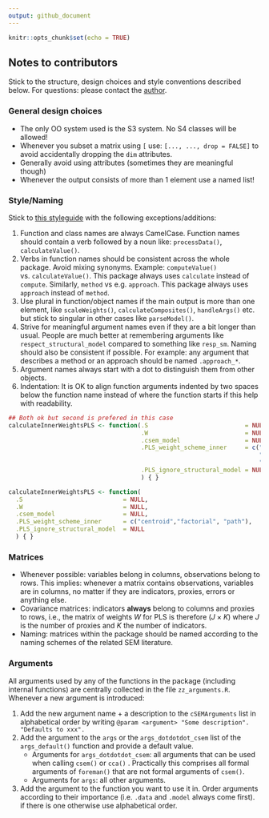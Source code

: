 ```yaml
---
output: github_document
---
```


```r
knitr::opts_chunk$set(echo = TRUE)
```
## Notes to contributors

Stick to the structure, design choices and style conventions described below.
For questions: please contact the [author](mailto:f.schuberth@utwente.nl).

<!-- ### Structure -->

<!-- The package structure is best understood with reference to a (hierarchically organized)  -->
<!-- company. In analogy to company departments, two separate "function departments"  -->
<!-- exist: -->

<!-- - **Estimation functions** -->
<!-- - **Postestimation functions** -->

<!-- Each department is hierarchically structured. All functions that do not belong -->
<!-- to one of the departments are considered **utility functions**. To stay in the -->
<!-- picture, they are best understood as external consultants in charge of one -->
<!-- specific task that is not meaningfully classified as belonging to (only) one of -->
<!-- the two departments. -->

<!-- #### Estimation functions: -->

<!-- Estimation functions are all functions involved in the estimation/calculation  -->
<!-- of the quantities of the measurement and the path/structural model. There are: -->

<!-- - **2 toplevel functions** (`csem()`). These functions + the -->
<!--   postestimation function `summarize()` (see below) should be sufficient for the end -->
<!--   user most of the time. Both functions eventually call `foreman()`. -->
<!-- - **1 midlevel function**, `foreman()`, that acts like a foreman by collecting all -->
<!--   (estimation) tasks, distributing them to lower level (helper) functions, and  -->
<!--   eventually recollecting all of their results. -->
<!-- - **Lowlevel (helper) functions** that perform one specific task. A distinction -->
<!--   is made between: -->
<!--     - **Exported helper functions**: Functions that are exported to be applied -->
<!--       directly by the end user if needed (e.g. `parseModel()` or -->
<!--       `calculateWeightsPLS()`). -->
<!--     - **Internal helper functions**: Functions that are not exported. These functions  -->
<!--       can be accessed via `csem:::` but they are not generally useful to the end user -->
<!--       (e.g. `calculateConstructVCV()` or `classifyConstructs()`).  -->

<!-- #### Postestimation functions: -->

<!-- Postestimation functions are functions to be applied to an object resulting  -->
<!-- from a call to `csem()`, `cca()` or `foreman()`, namely a `cSEMResults` object.  -->
<!-- All postestimation functions are consistently named by (preferably short) verbs. -->
<!-- Postestimation functions are generic with methods for classes `cSEMResults_default`, -->
<!-- `cSEMResults_multi` and `cSEMResults_2ndorder`. -->

<!-- Currently only a subset of these functions is implemented: -->

<!-- - 1 toplevel function:  -->
<!--   - `summarize()` with class `cSEMSummarize` -->
<!-- - 2 midlevel functions: -->
<!--   - `assess()` with class `cSEMCheck` -->
<!--   - `verify` with class `cSEMVerify` -->
<!-- - 3 lowlevel functions: -->
<!--   - `testMICOM()` with class `cSEMTestMICOM` -->
<!--   - `testMGD()` with class `cSEMTestMGA` -->
<!--   - `testOMF()` with class `cSEMTestOMF` -->

<!-- Each function has (will eventually have) a distinct class and a corresponding  -->
<!-- `print` method. -->

<!-- ### Helper functions -->
<!-- #### Exported helper functions -->
<!-- Exported helper functions should be written as autonomous as possible in a sense  -->
<!-- that they can be used without having to jump to a mother function in order to allow  -->
<!-- researchers using the package to use helper function the way they need it.  -->
<!-- Flexibility will come at the price of code repetition (i.e. most exported helper  -->
<!-- functions will have to have a `parseModel()` + `processDate()` statement at the  -->
<!-- beginning) to make them autonomous. -->

<!-- #### Internal helper functions -->
<!-- Internal helper functions on the other hand do not need to be autonomous. Here -->
<!-- code compactness is preferred.  -->
<!-- Mark every internal function as internal with `@keywords internal`. -->

### General design choices

- The only OO system used is the S3 system. No S4 classes will be allowed!
- Whenever you subset a matrix using `[` use: `[..., ..., drop = FALSE]` to avoid
  accidentally dropping the `dim` attributes.
- Generally avoid using attributes (sometimes they are meaningful though)
- Whenever the output consists of more than 1 element use a named list!

### Style/Naming

Stick to [this styleguide](https://style.tidyverse.org/) with the following
exceptions/additions:

1. Function and class names are always CamelCase. Function names should contain 
   a verb followed by a noun like: `processData()`, `calculateValue()`.
1. Verbs in function names should be consistent across the whole package. Avoid 
   mixing synonyms. Example: `computeValue()` vs. `calculateValue()`.
   This package always uses `calculate` instead of `compute`. Similarly, `method` 
   vs e.g. `approach`. This package always uses `approach` instead of `method`.
1. Use plural in function/object names if the main output is more than one element, 
   like `scaleWeights()`, `calculateComposites()`, `handleArgs()` etc. but stick to
   singular in other cases like `parseModel()`.
1. Strive for meaningful argument names even if they are a bit longer than usual.
   People are much better at remembering arguments like `respect_structural_model`
   compared to something like `resp_sm`. Naming should also be consistent if possible.
   For example: any argument that describes a method or an approach should be named
   `.approach_*`.
1. Argument names always start with a dot to distinguish them from other objects.
1. Indentation: It is OK to align function arguments indented by two spaces below 
   the function name instead of where the function starts if this help with readability.

```r
## Both ok but second is prefered in this case
calculateInnerWeightsPLS <- function(.S                           = NULL,
                                     .W                           = NULL,
                                     .csem_model                  = NULL,
                                     .PLS_weight_scheme_inner     = c("centroid",
                                                                      "factorial", 
                                                                      "path"),
                                     .PLS_ignore_structural_model = NULL
                                     ) { }

calculateInnerWeightsPLS <- function(
  .S                            = NULL,
  .W                            = NULL,
  .csem_model                   = NULL,
  .PLS_weight_scheme_inner      = c("centroid","factorial", "path"),
  .PLS_ignore_structural_model  = NULL
  ) { }
```

### Matrices

- Whenever possible: variables belong in columns, observations belong to rows.
  This implies: whenever a matrix contains observations, variables are in columns, 
  no matter if they are indicators, proxies, errors or anything else.
- Covariance matrices: indicators **always** belong to columns and proxies to 
  rows, i.e., the matrix of weights $W$ for PLS is therefore $(J \times K)$ 
  where $J$ is the number of proxies and $K$ the number of indicators.
- Naming: matrices within the package should be named according to the naming schemes 
  of the related SEM literature. 

### Arguments

All arguments used by any of the functions in the package (including internal
functions) are centrally collected in the file `zz_arguments.R`.
Whenever a new argument is introduced:

1. Add the new argument name + a description to the `cSEMArguments` list in 
   alphabetical order by writing `@param <argument> "Some description". "Defaults to xxx".`
1. Add the argument to the `args` or the  `args_dotdotdot_csem` list of the 
   `args_default()` function and provide a
   default value. 
   - Arguments for `args_dotdotdot_csem`: all arguments that can be used when 
     calling  `csem()` or `cca()`  . Practically this comprises all formal 
     arguments of `foreman()` that are not formal arguments of `csem()`. 
   - Arguments for `args`: all other arguments.
1. Add the argument to the function you want to use it in. Order arguments
   according to their importance (i.e. `.data` and `.model` always come first).
   if there is one otherwise use alphabetical order.
